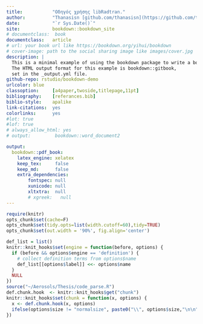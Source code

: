 ```yaml
--- 
title:           "Οδηγός χρήσης libRadtran."
author:          "Thanasisn [github.com/thanasisn](https://github.com/thanasisn)"
date:            "`r Sys.Date()`"
site:            bookdown::bookdown_site
# documentclass:  book
documentclass:   article
# url: your book url like https://bookdown.org/yihui/bookdown
# cover-image: path to the social sharing image like images/cover.jpg
description: |
  This is a minimal example of using the bookdown package to write a book.
  The HTML output format for this example is bookdown::gitbook,
  set in the _output.yml file.
github-repo: rstudio/bookdown-demo
urlcolor: blue
classoption:     [a4paper,twoside,titlepage,11pt]
bibliography:    [referances.bib]
biblio-style:    apalike
link-citations:  yes
colorlinks:      yes
#lot: true
#lof: true
# always_allow_html: yes
# output:         bookdown::word_document2

output:
  bookdown::pdf_book:
    latex_engine: xelatex
    keep_tex:     false
    keep_md:      false
    extra_dependencies:
        fontspec: null
        xunicode: null
        xltxtra:  null
        # xgreek:   null 
---
```


```r
require(knitr)
opts_chunk$set(cache=F)
opts_chunk$set(tidy.opts=list(width.cutoff=60),tidy=TRUE)
opts_chunk$set(out.width = '90%', fig.align='center')

def_list = list()
knitr::knit_hooks$set(engine = function(before, options) {
  if (before && options$engine == 'definition') {
    # collect definition terms from options$name
    def_list[[options$label]] <<- options$name
  }
  NULL
})
source("~/Aerosols/Thesis/code_parse.R")
def.chunk.hook  <- knitr::knit_hooks$get("chunk")
knitr::knit_hooks$set(chunk = function(x, options) {
  x <- def.chunk.hook(x, options)
  ifelse(options$size != "normalsize", paste0("\\", options$size,"\n\n", x, "\n\n \\normalsize"), x)
})
```



